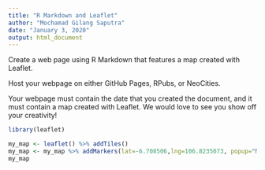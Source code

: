 ---
title: "R Markdown and Leaflet"
author: "Mochamad Gilang Saputra"
date: "January 3, 2020"
output: html_document
---

Create a web page using R Markdown that features a map created with Leaflet.

Host your webpage on either GitHub Pages, RPubs, or NeoCities.

Your webpage must contain the date that you created the document, and it must contain a map created with Leaflet. We would love to see you show off your creativity!

```{r library}
library(leaflet)
```

```{r leaflet, echo=FALSE}
my_map <- leaflet() %>% addTiles() 
my_map <- my_map %>% addMarkers(lat=-6.708506,lng=106.8235073, popup="My Home")
my_map
```
